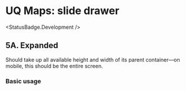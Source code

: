 
<Meta of={UqMaps5SlideDrawerStories} />

# UQ Maps: slide drawer

<StatusBadge.Development />

## 5A. Expanded

Should take up all available height and width of its parent container—on mobile,
this should be the entire screen.

### Basic usage

<Canvas sourceState='hidden' withToolbar>
  <Story of={UqMaps5SlideDrawerStories.expanded} /> 
</Canvas>
